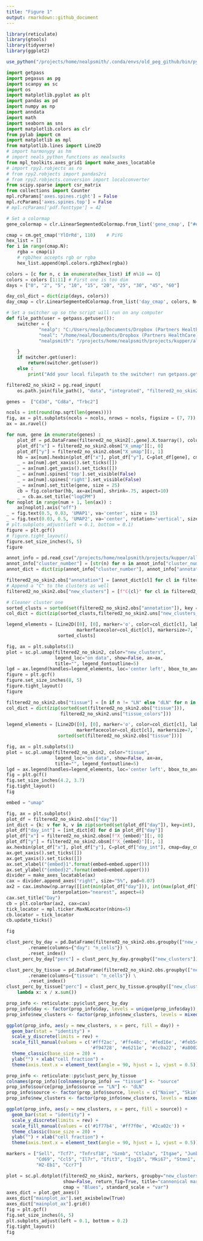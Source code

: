 ---
title: "Figure 1"
output: rmarkdown::github_document
---

```{r message=FALSE}
library(reticulate)
library(gtools)
library(tidyverse)
library(ggplot2)

use_python("/projects/home/nealpsmith/.conda/envs/old_peg_github/bin/python")
```


```{python message=FALSE}
import getpass
import pegasus as pg
import scanpy as sc
import os
import matplotlib.pyplot as plt
import pandas as pd
import numpy as np
import anndata
import math
import seaborn as sns
import matplotlib.colors as clr
from pylab import cm
import matplotlib as mpl
from matplotlib.lines import Line2D
# import harmonypy as hm
# import neals_python_functions as nealsucks
from mpl_toolkits.axes_grid1 import make_axes_locatable
# import rpy2.robjects as ro
# from rpy2.robjects import pandas2ri
# from rpy2.robjects.conversion import localconverter
from scipy.sparse import csr_matrix
from collections import Counter
mpl.rcParams['axes.spines.right'] = False
mpl.rcParams['axes.spines.top'] = False
# mpl.rcParams['pdf.fonttype'] = 42

# Set a colormap
gene_colormap = clr.LinearSegmentedColormap.from_list('gene_cmap', ["#e0e0e1", '#4576b8', '#02024a'], N=200)

cmap = cm.get_cmap('YlOrRd', 110)    # PiYG
hex_list = []
for i in range(cmap.N):
    rgba = cmap(i)
    # rgb2hex accepts rgb or rgba
    hex_list.append(mpl.colors.rgb2hex(rgba))

colors = [c for n, c in enumerate(hex_list) if n%10 == 0]
colors = colors [1:11] # First one is too dim
days = ["0", "2", "5", "10", "15", "20", "25", "30", "45", "60"]

day_col_dict = dict(zip(days, colors))
day_cmap = clr.LinearSegmentedColormap.from_list('day_cmap', colors, N=len(colors))

# Set a switcher up so the script will run on any computer
def file_path(user = getpass.getuser()):
    switcher = {
            "nealp": "C:/Users/nealp/Documents/Dropbox (Partners HealthCare)/Chloe&Mazen/Collaborator_projects/Kupper_TRM/neal_analysis/all_data_analysis",
            "neal": "/home/neal/Documents/Dropbox (Partners HealthCare)/Chloe&Mazen/Collaborator_projects/Kupper_TRM/neal_analysis/all_data_analysis",
            "nealpsmith": "/projects/home/nealpsmith/projects/kupper/all_data_analysis"

    }
    if switcher.get(user):
        return(switcher.get(user))
    else :
        print("Add your local filepath to the switcher! run getpass.getuser() to get your ID")

filtered2_no_skin2 = pg.read_input(
    os.path.join(file_path(), "data", "integrated", "filtered2_no_skin2_harmonized_with_subclust.h5ad"))

```



```{python fig_1B}

genes =  ["Cd3d", "Cd8a", "Trbc2"]

ncols = int(round(np.sqrt(len(genes))))
fig, ax = plt.subplots(ncols = ncols, nrows = ncols, figsize = (7, 7))
ax = ax.ravel()

for num, gene in enumerate(genes) :
    plot_df = pd.DataFrame(filtered2_no_skin2[:,gene].X.toarray(), columns = [gene], index = filtered2_no_skin2.obs_names)
    plot_df["x"] = filtered2_no_skin2.obsm["X_umap"][:, 0]
    plot_df["y"] = filtered2_no_skin2.obsm["X_umap"][:, 1]
    hb = ax[num].hexbin(plot_df["x"], plot_df["y"], C=plot_df[gene], cmap=gene_colormap, gridsize=250, edgecolors = "none")
    _ = ax[num].get_xaxis().set_ticks([])
    _ = ax[num].get_yaxis().set_ticks([])
    _ = ax[num].spines['top'].set_visible(False)
    _ = ax[num].spines['right'].set_visible(False)
    _ = ax[num].set_title(gene, size = 25)
    cb = fig.colorbar(hb, ax=ax[num], shrink=.75, aspect=10)
    _ = cb.ax.set_title("logCPM")
for noplot in range(num + 1, len(ax)) :
    ax[noplot].axis("off")
_ = fig.text(0.5, 0.03, 'UMAP1', va='center', size = 15)
_ = fig.text(0.03, 0.5, 'UMAP2', va='center', rotation='vertical', size = 15)
# plt.subplots_adjust(left = 0.1, bottom = 0.1)
figure = plt.gcf()
# figure.tight_layout()
figure.set_size_inches(5, 5)
figure

```


```{python fig_1C}
annot_info = pd.read_csv("/projects/home/nealpsmith/projects/kupper/all_data_analysis/data/integrated/supplemental_tables/cluster_annotations.csv")
annot_info["cluster_number"] = [str(n) for n in annot_info["cluster_number"]]
annot_dict = dict(zip(annot_info["cluster_number"], annot_info["annotation"]))

filtered2_no_skin2.obs["annotation"] = [annot_dict[cl] for cl in filtered2_no_skin2.obs["new_clusters"]]
# Append a "C" to the clusters as well
filtered2_no_skin2.obs["new_clusters"] = [f"C{cl}" for cl in filtered2_no_skin2.obs["new_clusters"]]

# Cleaner cluster one
sorted_clusts = sorted(set(filtered2_no_skin2.obs["annotation"]), key = lambda s: int(s.split(":")[0].replace("C", "")))
col_dict = dict(zip(sorted_clusts,filtered2_no_skin2.uns["new_clusters_colors"]))

legend_elements = [Line2D([0], [0], marker='o', color=col_dict[cl], label=cl,
                          markerfacecolor=col_dict[cl], markersize=7, lw=0) for cl in
                   sorted_clusts]

fig, ax = plt.subplots(1)
plot = sc.pl.umap(filtered2_no_skin2, color="new_clusters",
                  legend_loc="on data", show=False, ax=ax,
                  title="", legend_fontoutline=5)
lgd = ax.legend(handles=legend_elements, loc='center left', bbox_to_anchor=(0.9, 0.5), frameon=False, borderpad=5)
figure = plt.gcf()
figure.set_size_inches(8, 5)
figure.tight_layout()
figure
```


```{python 1D_umap}
filtered2_no_skin2.obs["tissue"] = [n if n != "LN" else "dLN" for n in filtered2_no_skin2.obs["tissue"]]
col_dict = dict(zip(sorted(set(filtered2_no_skin2.obs["tissue"])),
                    filtered2_no_skin2.uns["tissue_colors"]))

legend_elements = [Line2D([0], [0], marker='o', color=col_dict[cl], label=cl,
                          markerfacecolor=col_dict[cl], markersize=7, lw=0) for cl in
                   sorted(set(filtered2_no_skin2.obs["tissue"]))]

fig, ax = plt.subplots(1)
plot = sc.pl.umap(filtered2_no_skin2, color="tissue",
                  legend_loc="on data", show=False, ax=ax,
                  title="", legend_fontoutline=5)
lgd = ax.legend(handles=legend_elements, loc='center left', bbox_to_anchor=(1, 0.5), frameon=False)
fig = plt.gcf()
fig.set_size_inches(4.2, 3.7)
fig.tight_layout()
fig

```

```{python 1E_umap}

embed = "umap"

fig, ax = plt.subplots()
plot_df = filtered2_no_skin2.obs[["day"]]
int_dict = {k: v for k, v in zip(sorted(set(plot_df["day"]), key=int), range(len(set(plot_df["day"]))))}
plot_df["day_int"] = [int_dict[d] for d in plot_df["day"]]
plot_df["x"] = filtered2_no_skin2.obsm[f"X_{embed}"][:, 0]
plot_df["y"] = filtered2_no_skin2.obsm[f"X_{embed}"][:, 1]
ax.hexbin(plot_df["x"], plot_df["y"], C=plot_df["day_int"], cmap=day_cmap, gridsize=500, edgecolors = "none")
ax.get_xaxis().set_ticks([])
ax.get_yaxis().set_ticks([])
ax.set_xlabel("{embed}1".format(embed=embed.upper()))
ax.set_ylabel("{embed}2".format(embed=embed.upper()))
divider = make_axes_locatable(ax)
cax = divider.append_axes("right", size="5%", pad=0.07)
ax2 = cax.imshow(np.array([[int(min(plot_df["day"])), int(max(plot_df["day"]))]]), cmap=day_cmap,
                 interpolation="nearest", aspect=4)
cax.set_title("Day")
cb = plt.colorbar(ax2, cax=cax)
tick_locator = mpl.ticker.MaxNLocator(nbins=5)
cb.locator = tick_locator
cb.update_ticks()

fig

```


```{python calc_props_by_time}

clust_perc_by_day = pd.DataFrame(filtered2_no_skin2.obs.groupby(["new_clusters", "day"])["day"].count()) \
        .rename(columns={"day": "n_cells"}) \
        .reset_index()
clust_perc_by_day["perc"] = clust_perc_by_day.groupby(["new_clusters"])["n_cells"].transform(lambda x: x / x.sum())

clust_perc_by_tissue = pd.DataFrame(filtered2_no_skin2.obs.groupby(["new_clusters", "tissue"])["tissue"].count()) \
        .rename(columns={"tissue": "n_cells"}) \
        .reset_index()
clust_perc_by_tissue["perc"] = clust_perc_by_tissue.groupby(["new_clusters"])["n_cells"].transform(
    lambda x: x / x.sum())

```

```{r 1D_E_bars}

prop_info <- reticulate::py$clust_perc_by_day
prop_info$day <- factor(prop_info$day, levels = unique(prop_info$day))
prop_info$new_clusters <- factor(prop_info$new_clusters, levels = mixedsort(unique(prop_info$new_clusters)))

ggplot(prop_info, aes(y = new_clusters, x = perc, fill = day)) +
  geom_bar(stat = "identity") +
  scale_y_discrete(limits = rev) +
  scale_fill_manual(values = c('#fff2ac', '#ffe48c', '#fed16e', '#feb54f', '#fd9941', '#fd7435',
                               '#f94728', '#e6211e', '#cc0a22', '#a80026')) +
  theme_classic(base_size = 20) +
  ylab("") + xlab("cell fraction") +
  theme(axis.text.x = element_text(angle = 90, hjust = 1, vjust = 0.5))

prop_info <- reticulate::py$clust_perc_by_tissue
colnames(prop_info)[colnames(prop_info) == "tissue"] <- "source"
prop_info$source[prop_info$source == "LN"] <- "dLN"
prop_info$source <- factor(prop_info$source, levels = c("Naive", "Skin", "dLN"))
prop_info$new_clusters <- factor(prop_info$new_clusters, levels = mixedsort(unique(prop_info$new_clusters)))

ggplot(prop_info, aes(y = new_clusters, x = perc, fill = source)) +
  geom_bar(stat = "identity") +
  scale_y_discrete(limits = rev) +
  scale_fill_manual(values = c('#1f77b4', '#ff7f0e', '#2ca02c')) +
  theme_classic(base_size = 20) +
  ylab("") + xlab("cell fraction") +
  theme(axis.text.x = element_text(angle = 90, hjust = 1, vjust = 0.5))

```


```{python 1F}

markers = ["Sell", "Tcf7", "Tnfrsf18", "Gzmb", "Ctla2a", "Itgae", "Junb", "Ezh2", "Eif3b", "Tnf",
           "Cd69", "Ccl5", "Il7r", "Ifit3", "Isg15", "Mki67", "Stmn1", "Fut7", "Fabp5", "H2-Ab1",
           "H2-Eb1", "Ccr7"]

plot = sc.pl.dotplot(filtered2_no_skin2, markers, groupby="new_clusters",
                     show=False, return_fig=True, title="cannonical markers",
                     cmap = "Blues", standard_scale = "var")
axes_dict = plot.get_axes()
axes_dict["mainplot_ax"].set_axisbelow(True)
axes_dict["mainplot_ax"].grid()
fig = plt.gcf()
fig.set_size_inches(6, 5)
plt.subplots_adjust(left = 0.1, bottom = 0.2)
fig.tight_layout()
fig
```